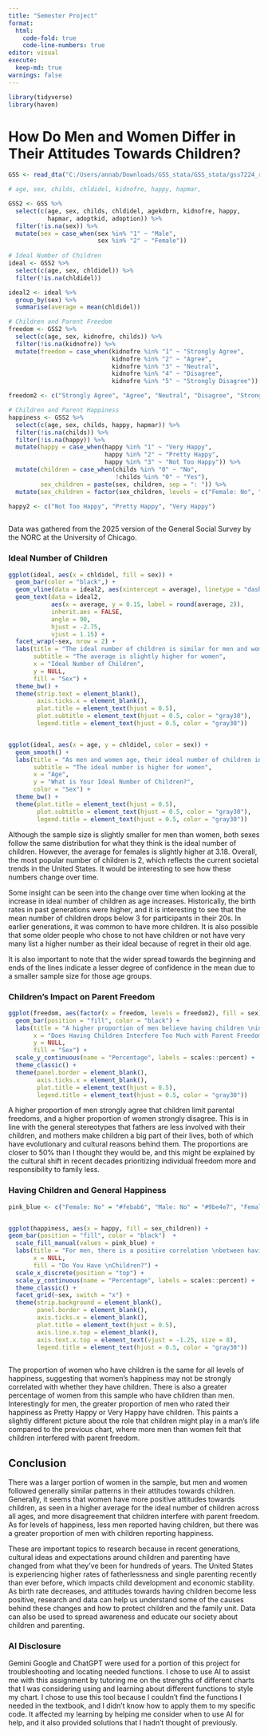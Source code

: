 ```yaml
---
title: "Semester Project"
format: 
  html:
    code-fold: true
    code-line-numbers: true
editor: visual
execute: 
  keep-md: true
warnings: false
---
```


```r
library(tidyverse)
library(haven)
```

# How Do Men and Women Differ in Their Attitudes Towards Children?

```r
GSS <- read_dta("C:/Users/annab/Downloads/GSS_stata/GSS_stata/gss7224_r1.dta")

# age, sex, childs, chldidel, kidnofre, happy, hapmar, 

GSS2 <- GSS %>% 
  select(c(age, sex, childs, chldidel, agekdbrn, kidnofre, happy, 
           hapmar, adoptkid, adoption)) %>% 
  filter(!is.na(sex)) %>% 
  mutate(sex = case_when(sex %in% "1" ~ "Male",
                         sex %in% "2" ~ "Female"))
  
# Ideal Number of Children
ideal <- GSS2 %>% 
  select(c(age, sex, chldidel)) %>% 
  filter(!is.na(chldidel))

ideal2 <- ideal %>% 
  group_by(sex) %>% 
  summarise(average = mean(chldidel))

# Children and Parent Freedom
freedom <- GSS2 %>% 
  select(c(age, sex, kidnofre, childs)) %>% 
  filter(!is.na(kidnofre)) %>% 
  mutate(freedom = case_when(kidnofre %in% "1" ~ "Strongly Agree",
                             kidnofre %in% "2" ~ "Agree",
                             kidnofre %in% "3" ~ "Neutral",
                             kidnofre %in% "4" ~ "Disagree",
                             kidnofre %in% "5" ~ "Strongly Disagree"))

freedom2 <- c("Strongly Agree", "Agree", "Neutral", "Disagree", "Strongly Disagree")

# Children and Parent Happiness
happiness <- GSS2 %>% 
  select(c(age, sex, childs, happy, hapmar)) %>% 
  filter(!is.na(childs)) %>% 
  filter(!is.na(happy)) %>% 
  mutate(happy = case_when(happy %in% "1" ~ "Very Happy",
                           happy %in% "2" ~ "Pretty Happy",
                           happy %in% "3" ~ "Not Too Happy")) %>%
  mutate(children = case_when(childs %in% "0" ~ "No",
                              !childs %in% "0" ~ "Yes"),
         sex_children = paste(sex, children, sep = ": ")) %>% 
  mutate(sex_children = factor(sex_children, levels = c("Female: No", "Female: Yes", "Male: No", "Male: Yes")))

happy2 <- c("Not Too Happy", "Pretty Happy", "Very Happy")
  
```

Data was gathered from the 2025 version of the General Social Survey by the NORC at the University of Chicago.


### Ideal Number of Children
```r

ggplot(ideal, aes(x = chldidel, fill = sex)) +
  geom_bar(color = "black",) +
  geom_vline(data = ideal2, aes(xintercept = average), linetype = "dashed", linewidth = .75) +
  geom_text(data = ideal2, 
            aes(x = average, y = 0.15, label = round(average, 2)), 
            inherit.aes = FALSE,
            angle = 90,
            hjust = -2.75,
            vjust = 1.15) +
  facet_wrap(~sex, nrow = 2) +
  labs(title = "The ideal number of children is similar for men and women",
       subtitle = "The average is slightly higher for women",
       x = "Ideal Number of Children",
       y = NULL,
       fill = "Sex") +
  theme_bw() +
  theme(strip.text = element_blank(),
        axis.ticks.x = element_blank(),
        plot.title = element_text(hjust = 0.5),
        plot.subtitle = element_text(hjust = 0.5, color = "gray30"),
        legend.title = element_text(hjust = 0.5, color = "gray30"))


ggplot(ideal, aes(x = age, y = chldidel, color = sex)) +
  geom_smooth() +
  labs(title = "As men and women age, their ideal number of children increase",
       subtitle = "The ideal number is higher for women",
       x = "Age",
       y = "What is Your Ideal Number of Children?",
       color = "Sex") +
  theme_bw() +
  theme(plot.title = element_text(hjust = 0.5),
        plot.subtitle = element_text(hjust = 0.5, color = "gray30"),
        legend.title = element_text(hjust = 0.5, color = "gray30"))

```

Although the sample size is slightly smaller for men than women, both sexes follow the same distribution for what they think is the ideal number of children. However, the average for females is slightly higher at 3.18. Overall, the most popular number of children is 2, which reflects the current societal trends in the United States. It would be interesting to see how these numbers change over time.

Some insight can be seen into the change over time when looking at the increase in ideal number of children as age increases. Historically, the birth rates in past generations were higher, and it is interesting to see that the mean number of children drops below 3 for participants in their 20s. In earlier generations, it was common to have more children. It is also possible that some older people who chose to not have children or not have very many list a higher number as their ideal because of regret in their old age.

It is also important to note that the wider spread towards the beginning and ends of the lines indicate a lesser degree of confidence in the mean due to a smaller sample size for those age groups.

### Children's Impact on Parent Freedom

```r
ggplot(freedom, aes(factor(x = freedom, levels = freedom2), fill = sex)) +
  geom_bar(position = "fill", color = "black") +
  labs(title = "A higher proportion of men believe having children \ninterferes with parent freedom",
       x = "Does Having Children Interfere Too Much with Parent Freedom?", 
       y = NULL,
       fill = "Sex") +
  scale_y_continuous(name = "Percentage", labels = scales::percent) +
  theme_classic() +
  theme(panel.border = element_blank(),
        axis.ticks.x = element_blank(),
        plot.title = element_text(hjust = 0.5),
        legend.title = element_text(hjust = 0.5, color = "gray30"))

```

A higher proportion of men strongly agree that children limit parental freedoms, and a higher proportion of women strongly disagree. This is in line with the general stereotypes
that fathers are less involved with their children, and mothers make children a big part of their lives, both of which have evolutionary and cultural reasons behind them. The proportions are closer to 50% than I thought they would be, and this might be explained by the cultural shift in recent decades prioritizing individual freedom more and responsibility to family less.

### Having Children and General Happiness

```r

pink_blue <- c("Female: No" = "#febab6", "Male: No" = "#9be4e7", "Female: Yes" = "#fc746c", "Male: Yes" = "#04bcc4")


ggplot(happiness, aes(x = happy, fill = sex_children)) +
geom_bar(position = "fill", color = "black")  +
  scale_fill_manual(values = pink_blue) +
  labs(title = "For men, there is a positive correlation \nbetween having children and happiness",
       x = NULL,
       fill = "Do You Have \nChildren?") +
  scale_x_discrete(position = "top") +
  scale_y_continuous(name = "Percentage", labels = scales::percent) +
  theme_classic() +
  facet_grid(~sex, switch = "x") +
  theme(strip.background = element_blank(),
        panel.border = element_blank(),
        axis.ticks.x = element_blank(),
        plot.title = element_text(hjust = 0.5),
        axis.line.x.top = element_blank(),
        axis.text.x.top = element_text(vjust = -1.25, size = 8),
        legend.title = element_text(hjust = 0.5, color = "gray30"))
  

```

The proportion of women who have children is the same for all levels of happiness, suggesting that women's happiness may not be strongly correlated with whether they have children. There is also a greater percentage of women from this sample who have children than men. Interestingly for men, the greater proportion of men who rated their happiness as Pretty Happy or Very Happy have children. This paints a slightly different picture about the role that children might play in a man's life compared to the previous chart, where more men than women felt that children interfered with parent freedom. 


## Conclusion

There was a larger portion of women in the sample, but men and women followed generally similar patterns in their attitudes towards children. Generally, it seems that women have more positive attitudes towards children, as seen in a higher average for the ideal number of children across all ages, and more disagreement that children interfere with parent freedom. As for levels of happiness, less men reported having children, but there was a greater proportion of men with children reporting happiness. 

These are important topics to research because in recent generations, cultural ideas and expectations around children and parenting have changed from what they've been for hundreds of years. The United States is experiencing higher rates of fatherlessness and single parenting recently than ever before, which impacts child development and economic stability. As birth rate decreases, and attitudes towards having children become less positive, research and data can help us understand some of the causes behind these changes and how to protect children and the family unit. Data can also be used to spread awareness and educate our society about children and parenting.

### AI Disclosure

Gemini Google and ChatGPT were used for a portion of this project for troubleshooting and locating needed functions. I chose to use AI to assist me with this assignment by tutoring me on the strengths of different charts that I was considering using and learning about different functions to style my chart. I chose to use this tool because I couldn't find the functions I needed in the textbook, and I didn't know how to apply them to my specific code. It affected my learning by helping me consider when to use AI for help, and it also provided solutions that I hadn't thought of previously.
